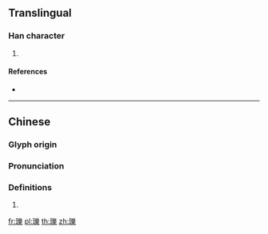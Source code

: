 {{character info/new}}
{{also|𬍛}}

==Translingual==

===Han character===
{{Han char|rn=96|rad=玉|as=15|sn=19|four=12194|canj=MGVID|ids=⿰王樂}}

# {{defn|Han|sort=玉15}}

====References====
* {{Han ref|kx=0744.290|dkj=21321|dj=1153.120|hdz=21145.060|uh=74C5|ud=29893|bh=F274|bd=62068}}

----

==Chinese==
{{zh-forms|s=𬍛}}

===Glyph origin===
{{Han etym}}

===Pronunciation===
{{zh-pron
|m=lì
|c=lik1
|mc=y
|oc=y
|ma=
|cat=
}}

===Definitions===
{{zh-hanzi}}

# {{rfdef|zh}}

[[fr:瓅]]
[[pl:瓅]]
[[th:瓅]]
[[zh:瓅]]